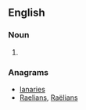 {{also|air lanes}}

==English==

===Noun===
{{head|en|noun plural form}}

# {{plural of|airlane|lang=en}}

===Anagrams===
* [[lanaries#English|lanaries]]
* [[Raelians#English|Raelians]], [[Raëlians#English|Raëlians]]